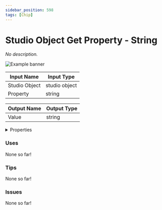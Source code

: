 ```yaml
---
sidebar_position: 598
tags: [Chip]
---
```


# Studio Object Get Property - String

*No description.*



![Example banner](./assets/a0708f14-89b6-4ef7-97eb-38359a57422f.svg)

| Input Name | Input Type |
|-----------|-----------|
| Studio Object | studio object |
| Property | string |

| Output Name | Output Type |
|-----------|-----------|
| Value | string |


<details>
  <summary>Properties</summary>
  <div>
    <div>
    <table>
      <thead>
        <tr>
          <th>Is beta required?</th>
          <th>❌</th>
        </tr>
        <tr>
          <th>Is this chip a trolling risk?</th>
          <th>❌</th>
        </tr>
        <tr>
          <th>Chip UUPD</th>
          <th>._uuid</th>
        </tr>
      </thead>
    </table>
    </div>
  </div>
</details>

### Uses

None so far!

### Tips

None so far!

### Issues

None so far!
